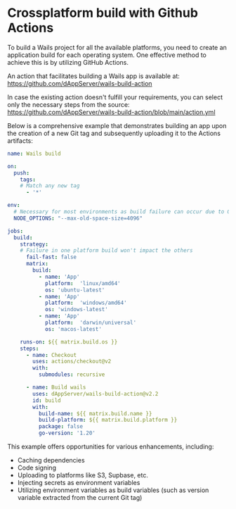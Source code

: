 # Crossplatform build with Github Actions

To build a Wails project for all the available platforms, you need to create an application build for each operating system. One effective method to achieve this is by utilizing GitHub Actions.

An action that facilitates building a Wails app is available at:
https://github.com/dAppServer/wails-build-action

In case the existing action doesn't fulfill your requirements, you can select only the necessary steps from the source:
https://github.com/dAppServer/wails-build-action/blob/main/action.yml

Below is a comprehensive example that demonstrates building an app upon the creation of a new Git tag and subsequently uploading it to the Actions artifacts:

```yaml
name: Wails build

on:
  push:
    tags:
    # Match any new tag
      - '*'

env:
  # Necessary for most environments as build failure can occur due to OOM issues
  NODE_OPTIONS: "--max-old-space-size=4096"

jobs:
  build:
    strategy:
    # Failure in one platform build won't impact the others
      fail-fast: false
      matrix:
        build:
          - name: 'App'
            platform:  'linux/amd64'
            os: 'ubuntu-latest'
          - name: 'App'
            platform:  'windows/amd64'
            os: 'windows-latest'
          - name: 'App'
            platform:  'darwin/universal'
            os: 'macos-latest'

    runs-on: ${{ matrix.build.os }}
    steps:
      - name: Checkout
        uses: actions/checkout@v2
        with:
          submodules: recursive

      - name: Build wails
        uses: dAppServer/wails-build-action@v2.2
        id: build
        with:
          build-name: ${{ matrix.build.name }}
          build-platform: ${{ matrix.build.platform }}
          package: false
          go-version: '1.20'
```

This example offers opportunities for various enhancements, including:
- Caching dependencies
- Code signing
- Uploading to platforms like S3, Supbase, etc.
- Injecting secrets as environment variables
- Utilizing environment variables as build variables (such as version variable extracted from the current Git tag)
